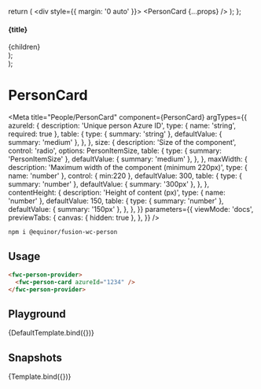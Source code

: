 


  return (
    <div style={{ margin: '0 auto' }}>
      <PersonCard {...props} />
    </div>
  );
};

  <section>
    <h4>{title}</h4>
    <div style={{ display: 'flex', gap: '30px' }}>{children}</div>
  </section>
);

  <div>
    <Container title="Sizes">
      <PersonCard size="small" {...props} />
      <PersonCard size="medium" {...props} />
      <PersonCard size="large" {...props} />
    </Container>
  </div>
);

# PersonCard

<Meta
  title="People/PersonCard"
  component={PersonCard}
  argTypes={{
    azureId: {
      description: 'Unique person Azure ID',
      type: { name: 'string', required: true },
      table: {
        type: { summary: 'string' },
        defaultValue: { summary: 'medium' },
      },
    },
    size: {
      description: 'Size of the component',
      control: 'radio',
      options: PersonItemSize,
      table: {
        type: { summary: 'PersonItemSize' },
        defaultValue: { summary: 'medium' },
      },
    },
    maxWidth: {
      description: 'Maximum width of the component (minimum 220px)',
      type: { name: 'number' },
      control: { min:220 },
      defaultValue: 300,
      table: {
        type: { summary: 'number' },
        defaultValue: { summary: '300px' },
      },
    },
    contentHeight: {
      description: 'Height of content (px)',
      type: { name: 'number' },
      defaultValue: 150,
      table: {
        type: { summary: 'number' },
        defaultValue: { summary: '150px' },
      },
    },
  }}
  parameters={{
    viewMode: 'docs',
    previewTabs: {
      canvas: { hidden: true },
    },
  }}
/>

```sh
npm i @equinor/fusion-wc-person
```

## Usage

```html
<fwc-person-provider>
  <fwc-person-card azureId="1234" />
</fwc-person-provider>
```

## Playground

<Canvas>
  <Story
    name="Default"
    args={{ azureId: '1234', size: 'medium' }}
    parameters={{ chromatic: { disableSnapshot: true } }}
  >
    {DefaultTemplate.bind({})}
  </Story>
</Canvas>

<ArgsTable story="Default" />

## Snapshots

<Story name="Snapshots" args={{}}>
  {Template.bind({})}
</Story>

